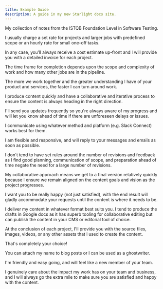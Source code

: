 ```yaml
---
title: Example Guide
description: A guide in my new Starlight docs site.
---
```




My collection of notes from the ISTQB Foundation Level in Software Testing.

<FAQList title="FAQs">
  <FAQ title="How do you charge for your services?">
    <p>
      I usually charge a set rate for projects and larger jobs with predefined
      scope or an hourly rate for small one-off tasks.
    </p>
    <p>
      In any case, you'll always receive a cost estimate up-front and I will
      provide you with a detailed invoice for each project.
    </p>
  </FAQ>
  <FAQ title="How long does it take to complete a project?">
    <p>
      The time frame for completion depends upon the scope and complexity of
      work and how many other jobs are in the pipeline.
    </p>
    <p>
      The more we work together and the greater understanding I have of your
      product and services, the faster I can turn around work.
    </p>
    <p>
      I produce content quickly and have a collaborative and iterative process
      to ensure the content is always heading in the right direction.
    </p>
    <p>
      I'll send you updates frequently so you're always aware of my progress and
      will let you know ahead of time if there are unforeseen delays or issues.
    </p>
  </FAQ>
  <FAQ title="How do you communicate with your clients?">
    <p>
      I communicate using whatever method and platform (e.g. Slack Connect)
      works best for them.
    </p>
    <p>
      I am flexible and responsive, and will reply to your messages and emails
      as soon as possible.
    </p>
  </FAQ>
  <FAQ title="How do you handle revisions and feedback?">
    <p>
      I don't tend to have set rules around the number of revisions and feedback
      as I find good planning, communication of scope, and preparation ahead of
      time negate the need for a large number of revisions.
    </p>
    <p>
      My collaborative approach means we get to a final version relatively
      quickly because I ensure we remain aligned on the content goals and vision
      as the project progresses.
    </p>
    <p>
      I want you to be really happy (not just satisfied), with the end result
      will gladly accommodate your requests until the content is where it needs
      to be.
    </p>
  </FAQ>
  <FAQ title="How do you deliver your content?">
    <p>
      I deliver my content in whatever format best suits you. I tend to produce
      the drafts in Google docs as it has superb tooling for collaborative
      editing but can publish the content in your CMS or editorial tool of
      choice.
    </p>
    <p>
      At the conclusion of each project, I'll provide you with the source files,
      images, videos, or any other assets that I used to create the content.
    </p>
  </FAQ>
  <FAQ title="Does the content need to be attributed to you?">
    <p>That's completely your choice!</p>
    <p>
      You can attach my name to blog posts or I can be used as a ghostwriter.
    </p>
  </FAQ>
  <FAQ title="What are the benefits of working with you?">
    <p>
      I'm friendly and easy going, and will feel like a new member of your team.
    </p>
    <p>
      I genuinely care about the impact my work has on your team and business,
      and I will always go the extra mile to make sure you are satisfied and
      happy with the content.
    </p>
  </FAQ>
</FAQList>
